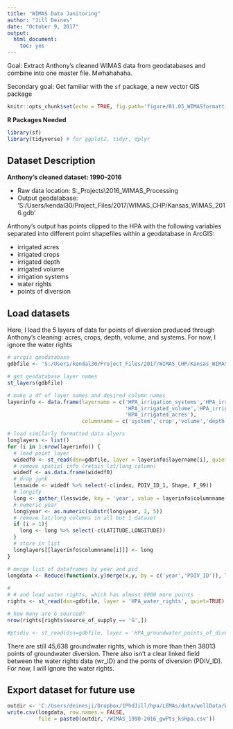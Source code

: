 ```yaml
---
title: "WIMAS Data Janitoring"
author: "Jill Deines"
date: "October 9, 2017"
output: 
  html_document:
    toc: yes
---
```


Goal: Extract Anthony's cleaned WIMAS data from geodatabases and combine into one master file. Mwhahahaha.

Secondary goal: Get familiar with the `sf` package, a new vector GIS package

```r
knitr::opts_chunk$set(echo = TRUE, fig.path='figure/01.05_WIMASformatting/')
```

**R Packages Needed**

```r
library(sf)
library(tidyverse) # for ggplot2, tidyr, dplyr
```

## Dataset Description

**Anthony's cleaned dataset: 1990-2016**

* Raw data location: S:\Users\kendal30\Code\Code_Projects\2016\Kansas_WIMAS_Processing
* Output geodatabase: 'S:/Users/kendal30/Project_Files/2017/WIMAS_CHP/Kansas_WIMAS_2016.gdb'

Anthony's output has points clipped to the HPA with the following variables separated into different point shapefiles within a geodatabase in ArcGIS:

* irrigated acres
* irrigated crops
* irrigated depth
* irrigated volume
* irrigation systems
* water rights
* points of diversion

## Load datasets
Here, I load the 5 layers of data for points of diversion produced through Anthony's cleaning: acres, crops, depth, volume, and systems. For now, I ignore the water rights

```r
# arcgis geodatabase
gdbfile <- 'S:/Users/kendal30/Project_Files/2017/WIMAS_CHP/Kansas_WIMAS_2016.gdb'

# get geodatabase layer names
st_layers(gdbfile)

# make a df of layer names and desired column names
layerinfo <- data.frame(layername = c('HPA_irrigation_systems','HPA_irrigated_crops',
                                      'HPA_irrigated_volume','HPA_irrigated_depth',
                                      'HPA_irrigated_acres'),
                        columnname = c('system','crop','volume','depth','acres'))

# load similarly formatted data alyers
longlayers <- list()
for (i in 1:nrow(layerinfo)) {
  # load point layer
  widedf0 <- st_read(dsn=gdbfile, layer = layerinfo$layername[i], quiet=TRUE)
  # remove spatial info (retain lat/long column)
  widedf <- as.data.frame(widedf0)
  # drop junk
  lesswide <- widedf %>% select(-c(index, PDIV_ID_1, Shape, F_99))
  # longify
  long <- gather_(lesswide, key = 'year', value = layerinfo$columnname[i], paste0('F', 1990:2016))
  # numeric year
  long$year <- as.numeric(substr(long$year, 2, 5))
  # remove lat/long columns in all but 1 dataset
  if (i > 1){
    long <- long %>% select(-c(LATITUDE,LONGITUDE))
  }
  # store in list
  longlayers[[layerinfo$columnname[i]]] <- long
}

# merge list of dataframes by year and pid
longdata <- Reduce(function(x,y)merge(x,y, by = c('year','PDIV_ID')), longlayers)
  
# 
# # and load water rights, which has almost 8000 more points
rights <- st_read(dsn=gdbfile, layer = 'HPA_water_rights', quiet=TRUE)

# how many are G sourced?
nrow(rights[rights$source_of_supply == 'G',])

#ptsdiv <- st_read(dsn=gdbfile, layer = 'HPA_groundwater_points_of_diversion', quiet=TRUE)
```

There are still 45,638 groundwater rights, which is more than then 38013 points of groundwater diversion. There also isn't a clear linked field between the water rights data (wr_ID) and the ponts of diversion (PDIV_ID). For now, I will ignore the water rights.

## Export dataset for future use

```r
outdir <- 'C:/Users/deinesji/Dropbox/1PhdJill/hpa/LEMAs/data/wellData/WIMAS_AnthonyCleaned_JillFormatted'
write.csv(longdata, row.names = FALSE,
          file = paste0(outdir,'/WIMAS_1990-2016_gwPts_ksHpa.csv'))
```

